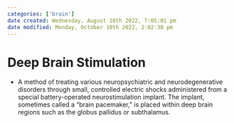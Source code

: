 ```yaml
---
categories: ['brain']
date created: Wednesday, August 10th 2022, 7:05:01 pm
date modified: Monday, October 10th 2022, 2:02:30 pm
---
```


# Deep Brain Stimulation
- A method of treating various neuropsychiatric and neurodegenerative disorders through small, controlled electric shocks administered from a special battery-operated neurostimulation implant. The implant, sometimes called a “brain pacemaker,” is placed within deep brain regions such as the globus pallidus or subthalamus.



